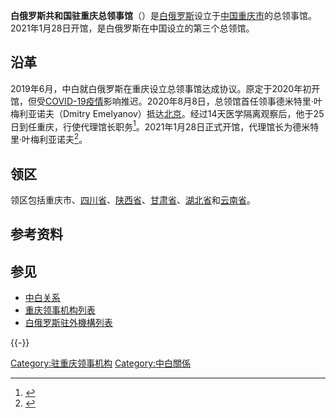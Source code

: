 {{Infobox diplomatic mission
| name= 白俄罗斯共和国驻重庆总领事馆<br>[[File:Coat_of_arms_of_Belarus_(2020–present).svg|100px]]
| native_name= Генеральнае консульства Рэспублікі Беларусь у г. Чунцыне
| image=
| location={{CHN}}[[重庆市|重庆市]]
| address = 重庆市[[渝中区|渝中区]]民族路188号[[重庆环球金融中心|环球金融中心]]29层6-1<ref name = "info">{{cite web |url=https://www.mfa.gov.cn/web/lbfw_673061/lsgmd_673079/202201/t20220118_10629663.shtml |title=白俄罗斯共和国驻重庆总领事馆 |publisher=中华人民共和国外交部 |date= |accessdate=2022-06-14}}</ref> 
| consul_general= 叶梅利亚诺夫（代理）
| department={{BLR}}[[白俄罗斯外交部|外交部]]
| jurisdiction= [[重庆市|重庆市]]、[[四川省|四川省]]、[[陕西省|陕西省]]、[[甘肃省|甘肃省]]、[[湖北省|湖北省]]、[[云南省|云南省]]<ref name = "info"/>
| website=
}}
'''白俄罗斯共和国驻重庆总领事馆'''（{{lang-be|Генеральнае консульства Рэспублікі Беларусь у г. Чунцыне}}）是[[白俄罗斯|白俄罗斯]]设立于[[中国|中国]][[重庆市|重庆市]]的总领事馆。2021年1月28日开馆，是白俄罗斯在中国设立的第三个总领馆。

==沿革==
2019年6月，中白就白俄罗斯在重庆设立总领事馆达成协议。原定于2020年初开馆，但受[[COVID-19疫情|COVID-19疫情]]影响推迟。2020年8月8日，总领馆首任领事德米特里·叶梅利亚诺夫（Dmitry Emelyanov）抵达[[北京|北京]]。经过14天医学隔离观察后，他于25日到任重庆，行使代理馆长职务<ref>{{cite web |url=http://zfwb.cq.gov.cn/zwxx_162/bmdt/202008/t20200826_7813398.html |title=白俄罗斯驻渝总领事馆首任领事德米特里·叶梅利亚诺夫到任重庆 |website=重庆市政府外事办公室 |publisher=  |date=2020-08-25 |accessdate=2021-03-12 }}</ref>。2021年1月28日正式开馆，代理馆长为德米特里·叶梅利亚诺夫<ref>{{cite web |url=http://zfwb.cq.gov.cn/zwxx_162/wsyw/202101/t20210129_8841113.html |title=白俄罗斯驻重庆总领事馆正式开馆 |website=重庆市政府外事办公室 |publisher=  |date=2021-01-28 |accessdate=2021-03-12 }}</ref>。

==领区==
领区包括重庆市、[[四川省|四川省]]、[[陕西省|陕西省]]、[[甘肃省|甘肃省]]、[[湖北省|湖北省]]和[[云南省|云南省]]。

==参考资料==
{{reflist}}

==参见==
* [[中白关系|中白关系]]
* [[重庆领事机构列表|重庆领事机构列表]]
* [[白俄罗斯驻外機構列表|白俄罗斯驻外機構列表]]

{{-}}
{{驻中华人民共和国外交机构|state=collapsed}}

[[Category:驻重庆领事机构|Category:驻重庆领事机构]]
[[Category:中白關係|Category:中白關係]]